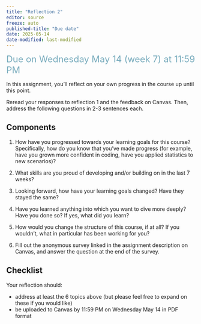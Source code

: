 ```yaml
---
title: "Reflection 2"
editor: source
freeze: auto
published-title: "Due date"
date: 2025-05-14
date-modified: last-modified
---
```


[Due on Wednesday May 14 (week 7) at 11:59 PM]{style="color: #79ACBD; font-size: 24px;"}

In this assignment, you’ll reflect on your own progress in the course up until this point.  

Reread your responses to reflection 1 and the feedback on Canvas. Then, address the following questions in 2-3 sentences each.

## Components

1. How have you progressed towards your learning goals for this course? Specifically, how do you know that you've made progress (for example, have you grown more confident in coding, have you applied statistics to new scenarios)?  

2. What skills are you proud of developing and/or building on in the last 7 weeks?  

3. Looking forward, how have your learning goals changed? Have they stayed the same?  

4. Have you learned anything into which you want to dive more deeply? Have you done so? If yes, what did you learn?  

5. How would you change the structure of this course, if at all? If you wouldn’t, what in particular has been working for you?  

6. Fill out the anonymous survey linked in the assignment description on Canvas, and answer the question at the end of the survey.  

## Checklist

Your reflection should:  

- address at least the 6 topics above (but please feel free to expand on these if you would like)  
- be uploaded to Canvas by 11:59 PM on Wednesday May 14 in PDF format


